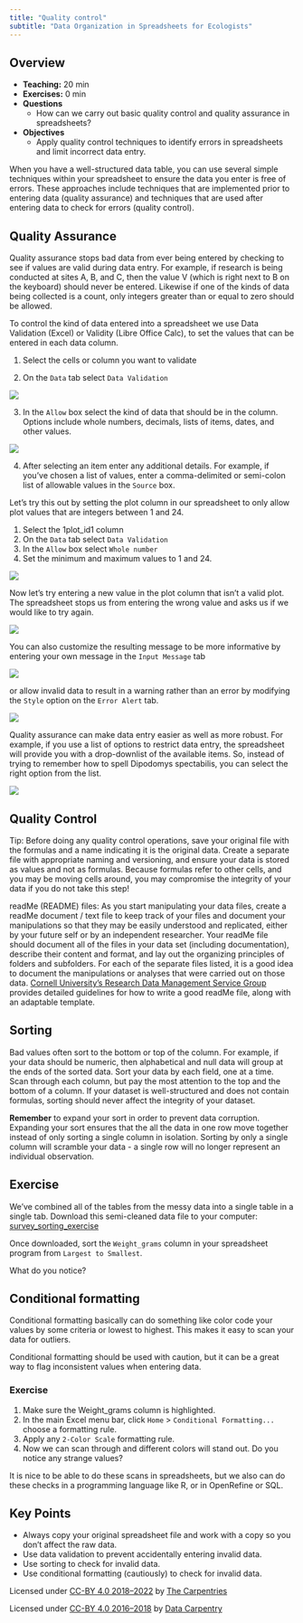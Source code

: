 ```yaml
---
title: "Quality control"
subtitle: "Data Organization in Spreadsheets for Ecologists"
---
```


## Overview
* **Teaching:** 20 min
* **Exercises:** 0 min
* **Questions**
	* How can we carry out basic quality control and quality assurance in spreadsheets?
* **Objectives**
	* Apply quality control techniques to identify errors in spreadsheets and limit incorrect data entry.

When you have a well-structured data table, you can use several simple techniques within your spreadsheet to ensure the data you enter is free of errors. These approaches include techniques that are implemented prior to entering data (quality assurance) and techniques that are used after entering data to check for errors (quality control).

## Quality Assurance
Quality assurance stops bad data from ever being entered by checking to see if values are valid during data entry. For example, if research is being conducted at sites A, B, and C, then the value V (which is right next to B on the keyboard) should never be entered. Likewise if one of the kinds of data being collected is a count, only integers greater than or equal to zero should be allowed.

To control the kind of data entered into a spreadsheet we use Data Validation (Excel) or Validity (Libre Office Calc), to set the values that can be entered in each data column.

1. Select the cells or column you want to validate

2. On the `Data` tab select `Data Validation`

![](index5_files/data_validation.png)

3. In the `Allow` box select the kind of data that should be in the column. Options include whole numbers, decimals, lists of items, dates, and other values.

![](index5_files/data_validation_window.png)

4. After selecting an item enter any additional details. For example, if you’ve chosen a list of values, enter a comma-delimited or semi-colon list of allowable values in the `Source` box.

Let’s try this out by setting the plot column in our spreadsheet to only allow plot values that are integers between 1 and 24.

1. Select the 1plot_id1 column
2. On the `Data` tab select `Data Validation`
3. In the `Allow` box select `Whole number`
4. Set the minimum and maximum values to 1 and 24.

![](index5_files/plot_valiation.png)


Now let’s try entering a new value in the plot column that isn’t a valid plot. The spreadsheet stops us from entering the wrong value and asks us if we would like to try again.

![](index5_files/invalid_value.png)

You can also customize the resulting message to be more informative by entering your own message in the `Input Message` tab

![](index5_files/input_message.png)

or allow invalid data to result in a warning rather than an error by modifying the `Style` option on the `Error Alert` tab.

![](index5_files/error_alert.png)

Quality assurance can make data entry easier as well as more robust. For example, if you use a list of options to restrict data entry, the spreadsheet will provide you with a drop-downlist of the available items. So, instead of trying to remember how to spell Dipodomys spectabilis, you can select the right option from the list.

![](index5_files/drop_down_list2.png)

## Quality Control
Tip: Before doing any quality control operations, save your original file with the formulas and a name indicating it is the original data. Create a separate file with appropriate naming and versioning, and ensure your data is stored as values and not as formulas. Because formulas refer to other cells, and you may be moving cells around, you may compromise the integrity of your data if you do not take this step!

readMe (README) files: As you start manipulating your data files, create a readMe document / text file to keep track of your files and document your manipulations so that they may be easily understood and replicated, either by your future self or by an independent researcher. Your readMe file should document all of the files in your data set (including documentation), describe their content and format, and lay out the organizing principles of folders and subfolders. For each of the separate files listed, it is a good idea to document the manipulations or analyses that were carried out on those data. [Cornell University’s Research Data Management Service Group](https://data.research.cornell.edu/content/readme) provides detailed guidelines for how to write a good readMe file, along with an adaptable template.

## Sorting

Bad values often sort to the bottom or top of the column. For example, if your data should be numeric, then alphabetical and null data will group at the ends of the sorted data. Sort your data by each field, one at a time. Scan through each column, but pay the most attention to the top and the bottom of a column. If your dataset is well-structured and does not contain formulas, sorting should never affect the integrity of your dataset.

**Remember** to expand your sort in order to prevent data corruption. Expanding your sort ensures that the all the data in one row move together instead of only sorting a single column in isolation. Sorting by only a single column will scramble your data - a single row will no longer represent an individual observation.

## Exercise
We’ve combined all of the tables from the messy data into a single table in a single tab. Download this semi-cleaned data file to your computer: [survey_sorting_exercise](https://github.com/datacarpentry/spreadsheet-ecology-lesson/blob/gh-pages/data/survey_sorting_exercise.xlsx?raw=true)

Once downloaded, sort the `Weight_grams` column in your spreadsheet program from `Largest to Smallest`.

What do you notice?

## Conditional formatting

Conditional formatting basically can do something like color code your values by some criteria or lowest to highest. This makes it easy to scan your data for outliers.

Conditional formatting should be used with caution, but it can be a great way to flag inconsistent values when entering data.

### Exercise

1. Make sure the Weight_grams column is highlighted.
2. In the main Excel menu bar, click `Home` > `Conditional Formatting...` choose a formatting rule.
3. Apply any `2-Color Scale` formatting rule.
4. Now we can scan through and different colors will stand out. Do you notice any strange values?

It is nice to be able to do these scans in spreadsheets, but we also can do these checks in a programming language like R, or in OpenRefine or SQL.

## Key Points

* Always copy your original spreadsheet file and work with a copy so you don’t affect the raw data.
* Use data validation to prevent accidentally entering invalid data.
* Use sorting to check for invalid data.
* Use conditional formatting (cautiously) to check for invalid data.

Licensed under [CC-BY 4.0 2018–2022](https://datacarpentry.org/spreadsheet-ecology-lesson/00-intro/index.html) by [The Carpentries](https://carpentries.org/)

Licensed under [CC-BY 4.0 2016–2018](https://datacarpentry.org/spreadsheet-ecology-lesson/00-intro/index.html) by [Data Carpentry](http://datacarpentry.org/)

